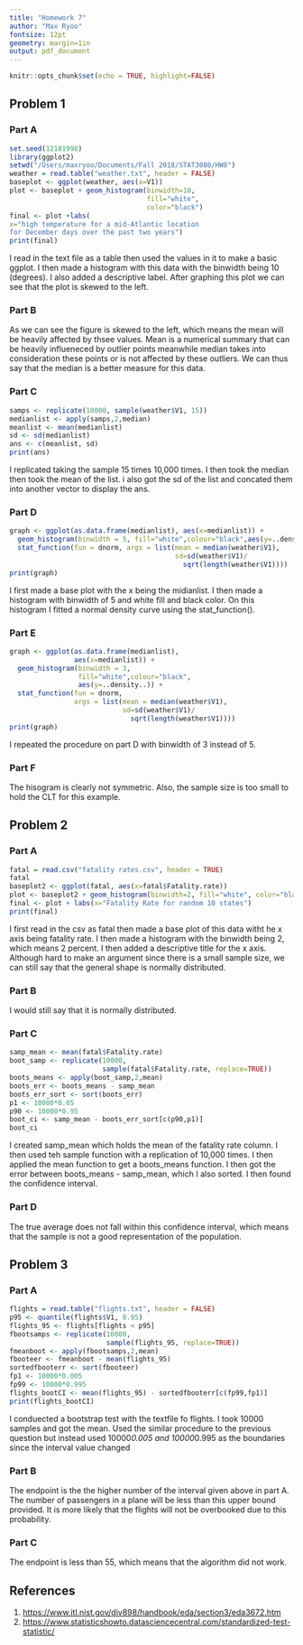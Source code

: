 ```yaml
---
title: "Homework 7" 
author: "Max Ryoo"
fontsize: 12pt
geometry: margin=1in
output: pdf_document
---
```


```r
knitr::opts_chunk$set(echo = TRUE, highlight=FALSE)
```

## Problem 1
### Part A
```r
set.seed(12181998)
library(ggplot2)
setwd("/Users/maxryoo/Documents/Fall 2018/STAT3080/HW8")
weather = read.table("weather.txt", header = FALSE)
baseplot <- ggplot(weather, aes(x=V1))
plot <- baseplot + geom_histogram(binwidth=10, 
                                  fill="white",
                                  color="black")
final <- plot +labs(
x="high temperature for a mid-Atlantic location
for December days over the past two years")
print(final)
```
I read in the text file as a table then used the values in it to make a basic ggplot. I then made a histogram with this data with the binwidth being 10 (degrees). I also added a descriptive label. After graphing this plot we can see that the plot is skewed to the left. 

### Part B
As we can see the figure is skewed to the left, which means the mean will be heavily affected by thsee values. Mean is a numerical summary that can be heavily influeneced by outlier points meanwhile median takes into consideration these points or is not affected by these outliers. We can thus say that the median is a better measure for this data. 

### Part C
```r
samps <- replicate(10000, sample(weather$V1, 15))
medianlist <- apply(samps,2,median)
meanlist <- mean(medianlist)
sd <- sd(medianlist)
ans <- c(meanlist, sd)
print(ans)
```
I replicated taking the sample 15 times 10,000 times. I then took the median then took the mean of the list. i also got the sd of the list and concated them into another vector to display the ans.

### Part D
```r
graph <- ggplot(as.data.frame(medianlist), aes(x=medianlist)) +
  geom_histogram(binwidth = 5, fill="white",colour="black",aes(y=..density..)) + 
  stat_function(fun = dnorm, args = list(mean = median(weather$V1),
                                         sd=sd(weather$V1)/
                                           sqrt(length(weather$V1))))
print(graph)
```
I first made a base plot with the x being the midianlist. I then made a histogram with binwidth of 5 and white fill and black color. On this histogram I fitted a normal density curve using the stat_function(). 

### Part E
```r
graph <- ggplot(as.data.frame(medianlist),
                aes(x=medianlist)) + 
  geom_histogram(binwidth = 3, 
                 fill="white",colour="black",
                 aes(y=..density..)) + 
  stat_function(fun = dnorm, 
                args = list(mean = median(weather$V1),
                            sd=sd(weather$V1)/
                              sqrt(length(weather$V1))))
print(graph)
```
I repeated the procedure on part D with binwidth of 3 instead of 5.


### Part F
The hisogram is clearly not symmetric. Also, the sample size is too small to hold the CLT for this example.

## Problem 2
### Part A 
```r
fatal = read.csv("fatality rates.csv", header = TRUE)
fatal
baseplot2 <- ggplot(fatal, aes(x=fatal$Fatality.rate))
plot <- baseplot2 + geom_histogram(binwidth=2, fill="white", color="black")
final <- plot + labs(x="Fatality Rate for random 10 states")
print(final)
```
I first read in the csv as fatal then made a base plot of this data witht he x axis being fatality rate. I then made a histogram with the binwidth being 2, which means 2 percent. I then added a descriptive title for the x axis. Although hard to make an argument since there is a small sample size, we can still say that the general shape is normally distributed. 

### Part B
I would still say that it is normally distributed.

### Part C
```r
samp_mean <- mean(fatal$Fatality.rate)
boot_samp <- replicate(10000, 
                       sample(fatal$Fatality.rate, replace=TRUE))
boots_means <- apply(boot_samp,2,mean)
boots_err <- boots_means - samp_mean
boots_err_sort <- sort(boots_err)
p1 <- 10000*0.05
p90 <- 10000*0.95
boot_ci <- samp_mean - boots_err_sort[c(p90,p1)]
boot_ci
```
I created samp_mean which holds the mean of the fatality rate column. I then used teh sample function with a replication of 10,000 times. I then applied the mean function to get a boots_means function. I then got the error between boots_means - samp_mean, which I also sorted. I then found the confidence interval.

### Part D
The true average does not fall within this confidence interval, which means that the sample is not a good representation of the population.


## Problem 3
### Part A
```r
flights = read.table("flights.txt", header = FALSE)
p95 <- quantile(flights$V1, 0.95)
flights_95 <- flights[flights < p95]
fbootsamps <- replicate(10000, 
                        sample(flights_95, replace=TRUE))
fmeanboot <- apply(fbootsamps,2,mean)
fbooteer <- fmeanboot - mean(flights_95)
sortedfbooterr <- sort(fbooteer)
fp1 <- 10000*0.005
fp99 <- 10000*0.995
flights_bootCI <- mean(flights_95) - sortedfbooterr[c(fp99,fp1)]
print(flights_bootCI)
```
I conduected a bootstrap test with the textfile fo flights. I took 10000 samples and got the mean. Used the similar procedure to the previous question but instead used 10000*0.005 and 10000*0.995 as the boundaries since the interval value changed

### Part B
The endpoint is the the higher number of the interval given above in part A. The number of passengers in a plane will be less than this upper bound provided. It is more likely that the flights will not be overbooked due to this probability.

### Part C
The endpoint is less than 55, which means that the algorithm did not work.

## References
1. <https://www.itl.nist.gov/div898/handbook/eda/section3/eda3672.htm>
2. <https://www.statisticshowto.datasciencecentral.com/standardized-test-statistic/>
